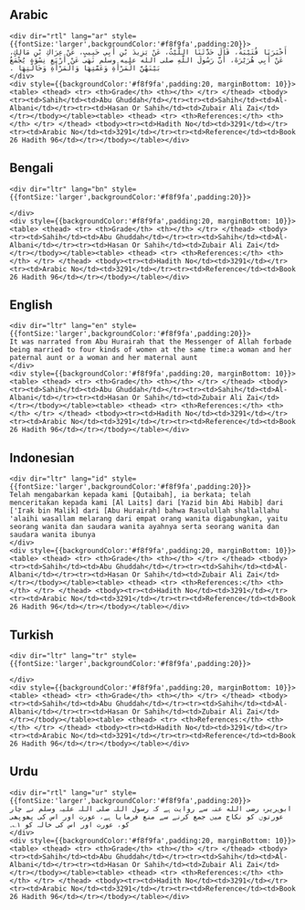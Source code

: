 ## Arabic


    <div dir="rtl" lang="ar" style={{fontSize:'larger',backgroundColor:'#f8f9fa',padding:20}}>
    أَخْبَرَنَا قُتَيْبَةُ، قَالَ حَدَّثَنَا اللَّيْثُ، عَنْ يَزِيدَ بْنِ أَبِي حَبِيبٍ، عَنْ عِرَاكِ بْنِ مَالِكٍ، عَنْ أَبِي هُرَيْرَةَ، أَنَّ رَسُولَ اللَّهِ صلى الله عليه وسلم نَهَى عَنْ أَرْبَعِ نِسْوَةٍ يُجْمَعُ بَيْنَهُنَّ الْمَرْأَةِ وَعَمَّتِهَا وَالْمَرْأَةِ وَخَالَتِهَا ‏.‏
    </div>
    <div style={{backgroundColor:'#f8f9fa',padding:20, marginBottom: 10}}><table> <thead> <tr> <th>Grade</th> <th></th> </tr> </thead> <tbody> <tr><td>Sahih</td><td>Abu Ghuddah</td></tr><tr><td>Sahih</td><td>Al-Albani</td></tr><tr><td>Hasan Or Sahih</td><td>Zubair Ali Zai</td></tr></tbody></table><table> <thead> <tr> <th>References:</th> <th></th> </tr> </thead> <tbody><tr><td>Hadith No</td><td>3291</td></tr><tr><td>Arabic No</td><td>3291</td></tr><tr><td>Reference</td><td>Book 26 Hadith 96</td></tr></tbody></table></div>

## Bengali


    <div dir="ltr" lang="bn" style={{fontSize:'larger',backgroundColor:'#f8f9fa',padding:20}}>
    
    </div>
    <div style={{backgroundColor:'#f8f9fa',padding:20, marginBottom: 10}}><table> <thead> <tr> <th>Grade</th> <th></th> </tr> </thead> <tbody> <tr><td>Sahih</td><td>Abu Ghuddah</td></tr><tr><td>Sahih</td><td>Al-Albani</td></tr><tr><td>Hasan Or Sahih</td><td>Zubair Ali Zai</td></tr></tbody></table><table> <thead> <tr> <th>References:</th> <th></th> </tr> </thead> <tbody><tr><td>Hadith No</td><td>3291</td></tr><tr><td>Arabic No</td><td>3291</td></tr><tr><td>Reference</td><td>Book 26 Hadith 96</td></tr></tbody></table></div>

## English


    <div dir="ltr" lang="en" style={{fontSize:'larger',backgroundColor:'#f8f9fa',padding:20}}>
    It was narrated from Abu Hurairah that the Messenger of Allah forbade being married to four kinds of women at the same time:a woman and her paternal aunt or a woman and her maternal aunt
    </div>
    <div style={{backgroundColor:'#f8f9fa',padding:20, marginBottom: 10}}><table> <thead> <tr> <th>Grade</th> <th></th> </tr> </thead> <tbody> <tr><td>Sahih</td><td>Abu Ghuddah</td></tr><tr><td>Sahih</td><td>Al-Albani</td></tr><tr><td>Hasan Or Sahih</td><td>Zubair Ali Zai</td></tr></tbody></table><table> <thead> <tr> <th>References:</th> <th></th> </tr> </thead> <tbody><tr><td>Hadith No</td><td>3291</td></tr><tr><td>Arabic No</td><td>3291</td></tr><tr><td>Reference</td><td>Book 26 Hadith 96</td></tr></tbody></table></div>

## Indonesian


    <div dir="ltr" lang="id" style={{fontSize:'larger',backgroundColor:'#f8f9fa',padding:20}}>
    Telah mengabarkan kepada kami [Qutaibah], ia berkata; telah menceritakan kepada kami [Al Laits] dari [Yazid bin Abi Habib] dari ['Irak bin Malik] dari [Abu Hurairah] bahwa Rasulullah shallallahu 'alaihi wasallam melarang dari empat orang wanita digabungkan, yaitu seorang wanita dan saudara wanita ayahnya serta seorang wanita dan saudara wanita ibunya
    </div>
    <div style={{backgroundColor:'#f8f9fa',padding:20, marginBottom: 10}}><table> <thead> <tr> <th>Grade</th> <th></th> </tr> </thead> <tbody> <tr><td>Sahih</td><td>Abu Ghuddah</td></tr><tr><td>Sahih</td><td>Al-Albani</td></tr><tr><td>Hasan Or Sahih</td><td>Zubair Ali Zai</td></tr></tbody></table><table> <thead> <tr> <th>References:</th> <th></th> </tr> </thead> <tbody><tr><td>Hadith No</td><td>3291</td></tr><tr><td>Arabic No</td><td>3291</td></tr><tr><td>Reference</td><td>Book 26 Hadith 96</td></tr></tbody></table></div>

## Turkish


    <div dir="ltr" lang="tr" style={{fontSize:'larger',backgroundColor:'#f8f9fa',padding:20}}>
    
    </div>
    <div style={{backgroundColor:'#f8f9fa',padding:20, marginBottom: 10}}><table> <thead> <tr> <th>Grade</th> <th></th> </tr> </thead> <tbody> <tr><td>Sahih</td><td>Abu Ghuddah</td></tr><tr><td>Sahih</td><td>Al-Albani</td></tr><tr><td>Hasan Or Sahih</td><td>Zubair Ali Zai</td></tr></tbody></table><table> <thead> <tr> <th>References:</th> <th></th> </tr> </thead> <tbody><tr><td>Hadith No</td><td>3291</td></tr><tr><td>Arabic No</td><td>3291</td></tr><tr><td>Reference</td><td>Book 26 Hadith 96</td></tr></tbody></table></div>

## Urdu


    <div dir="rtl" lang="ur" style={{fontSize:'larger',backgroundColor:'#f8f9fa',padding:20}}>
    ابوہریرہ رضی الله عنہ سے روایت ہے کہ رسول اللہ صلی اللہ علیہ وسلم نے چار عورتوں کو نکاح میں جمع کرنے سے منع فرمایا ہے، عورت اور اس کی پھوپھی کو، عورت اور اس کی خالہ کو ۱؎۔
    </div>
    <div style={{backgroundColor:'#f8f9fa',padding:20, marginBottom: 10}}><table> <thead> <tr> <th>Grade</th> <th></th> </tr> </thead> <tbody> <tr><td>Sahih</td><td>Abu Ghuddah</td></tr><tr><td>Sahih</td><td>Al-Albani</td></tr><tr><td>Hasan Or Sahih</td><td>Zubair Ali Zai</td></tr></tbody></table><table> <thead> <tr> <th>References:</th> <th></th> </tr> </thead> <tbody><tr><td>Hadith No</td><td>3291</td></tr><tr><td>Arabic No</td><td>3291</td></tr><tr><td>Reference</td><td>Book 26 Hadith 96</td></tr></tbody></table></div>